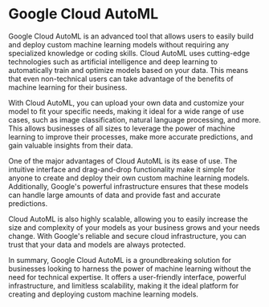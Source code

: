 

# Google Cloud AutoML
Google Cloud AutoML is an advanced tool that allows users to easily build and deploy custom machine learning models without requiring any specialized knowledge or coding skills. Cloud AutoML uses cutting-edge technologies such as artificial intelligence and deep learning to automatically train and optimize models based on your data. This means that even non-technical users can take advantage of the benefits of machine learning for their business.

With Cloud AutoML, you can upload your own data and customize your model to fit your specific needs, making it ideal for a wide range of use cases, such as image classification, natural language processing, and more. This allows businesses of all sizes to leverage the power of machine learning to improve their processes, make more accurate predictions, and gain valuable insights from their data.

One of the major advantages of Cloud AutoML is its ease of use. The intuitive interface and drag-and-drop functionality make it simple for anyone to create and deploy their own custom machine learning models. Additionally, Google's powerful infrastructure ensures that these models can handle large amounts of data and provide fast and accurate predictions.

Cloud AutoML is also highly scalable, allowing you to easily increase the size and complexity of your models as your business grows and your needs change. With Google's reliable and secure cloud infrastructure, you can trust that your data and models are always protected.

In summary, Google Cloud AutoML is a groundbreaking solution for businesses looking to harness the power of machine learning without the need for technical expertise. It offers a user-friendly interface, powerful infrastructure, and limitless scalability, making it the ideal platform for creating and deploying custom machine learning models.
